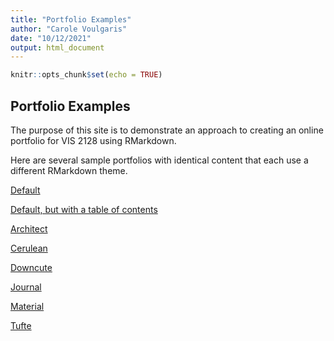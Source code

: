 ```yaml
---
title: "Portfolio Examples"
author: "Carole Voulgaris"
date: "10/12/2021"
output: html_document
---
```


```r
knitr::opts_chunk$set(echo = TRUE)
```

## Portfolio Examples

The purpose of this site is to demonstrate an approach to creating an online portfolio for VIS 2128 using RMarkdown.

Here are several sample portfolios with identical content that each use a different RMarkdown theme.

[Default](https://c-voulgaris.github.io/portfolio_examples/Plain.html){target="_blank"}

[Default, but with a table of contents](https://c-voulgaris.github.io/portfolio_examples/Plain_TOC.html){target="_blank"}

[Architect](https://c-voulgaris.github.io/portfolio_examples/architect.html){target="_blank"}

[Cerulean](https://c-voulgaris.github.io/portfolio_examples/cerulean_TOC.html){target="_blank"}

[Downcute](https://c-voulgaris.github.io/portfolio_examples/downcute_TOC.html){target="_blank"}

[Journal](https://c-voulgaris.github.io/portfolio_examples/journal_TOC.html){target="_blank"}

[Material](https://c-voulgaris.github.io/portfolio_examples/material_TOC.html){target="_blank"}

[Tufte](https://c-voulgaris.github.io/portfolio_examples/tufte.html){target="_blank"}